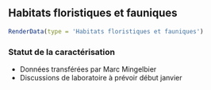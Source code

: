 ## Habitats floristiques et fauniques

```r
RenderData(type = 'Habitats floristiques et fauniques')
```

### Statut de la caractérisation

- Données transférées par Marc Mingelbier
- Discussions de laboratoire à prévoir début janvier
